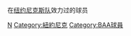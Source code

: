 {{Catnav|頁面分類|人类社会|组织|體育組織|NBA}}
{{Catnav|頁面分類|人物|各職業人物|运动员|篮球运动员}}
{{Catnav|頁面分類|...|球類運動|篮球|篮球运动员}}
{{Catnav|頁面分類|...|美國體育|美国篮球|NBA}}
{{Catnav|頁面分類|...|各国篮球|美国篮球|NBA}}

在[[纽约尼克斯队|纽约尼克斯队]]效力过的球员

{{commonscat|New York Knicks players}}

[[Category:NBA各隊球員|N]]
[[Category:紐約尼克|Category:紐約尼克]]
[[Category:BAA球員|Category:BAA球員]]